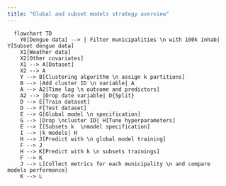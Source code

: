 ```yaml
---
title: "Global and subset models strategy overview"
---
```


```mermaid
  flowchart TD
    Y0[Dengue data] --> | Filter municipalities \n with 100k inhab| Y[Subset dengue data]
    X1[Weather data]
    X2[Other covariates]
    X1 --> A[Dataset]
    X2 --> A
    Y --> B[Clustering algorithm \n assign k partitions] 
    B --> |Add cluster ID \n variable| A
    A --> A2[Time lag \n outcome and predictors]
    A2 --> |Drop date variable| D{Split}
    D --> E[Train dataset]
    D --> F[Test dataset]
    E --> G[Global model \n specification]
    G --> |Drop \ncluster ID| H[Tune hyperparameters]
    E --> I[Subsets k  \nmodel specification]
    I --> |k models| H
    H --> J[Predict with \n global model training]
    F --> J
    H --> K[Predict with k \n subsets trainings]
    F --> K
    J --> L[Collect metrics for each municipality \n and compare models performance]
    K --> L
```
